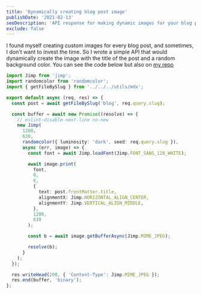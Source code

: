 ```yaml
---
title: 'Dynamically creating blog post image'
publishDate: '2021-02-13'
seoDescription: 'API response for making dynamic images for your blog post'
exclude: false
---
```


I found myself creating custom images for every blog post, and sometimes, I don't want to invest the time. So I wrote a simple API that would dynamically create the image with the title of the post and a random background color. You can see the code below but also on [my repo](https://github.com/mmahalwy/mmahalwy)

```typescript
import Jimp from 'jimp';
import randomcolor from 'randomcolor';
import { getFileBySlug } from '../../../utils/mdx';

export default async (req, res) => {
  const post = await getFileBySlug('blog', req.query.slug);

  const buffer = await new Promise((resolve) => {
    // eslint-disable-next-line no-new
    new Jimp(
      1200,
      630,
      randomcolor({ luminosity: 'dark', seed: req.query.slug }),
      async (err, image) => {
        const font = await Jimp.loadFont(Jimp.FONT_SANS_128_WHITE);

        await image.print(
          font,
          0,
          0,
          {
            text: post.frontMatter.title,
            alignmentX: Jimp.HORIZONTAL_ALIGN_CENTER,
            alignmentY: Jimp.VERTICAL_ALIGN_MIDDLE,
          },
          1200,
          630
        );

        const b = await image.getBufferAsync(Jimp.MIME_JPEG);

        resolve(b);
      }
    );
  });

  res.writeHead(200, { 'Content-Type': Jimp.MIME_JPEG });
  res.end(buffer, 'binary');
};
```
